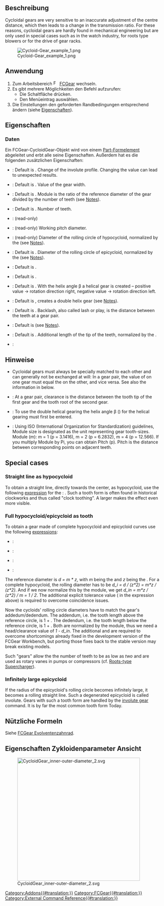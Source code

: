 <languages/>

{{Docnav/de
|[[FCGear_InvoluteRack/de|Evolventenzahnstange]]
|[[FCGear_CycloidRack/de|Zykloidenzahnstange]] 
|[[FCGear_Workbench/de|FCGear]]
|IconL=FCGear_InvoluteRack.svg
|IconR=FCGear_CycloidRack.svg
|IconC=FCGear_workbench_icon.svg
}}

{{GuiCommand/de
|Name=FCGear CycloidGear
|Name/de=FCGear Zykloidenzahnrad
|MenuLocation=Gear → Cycloid Gear
|Workbenches=[[FCGear_Workbench/de|FCGear]]
|Shortcut=None
|Version=v0.16
|SeeAlso=[[FCGear_InvoluteGear/de|FCGear Evolventenzahnrad]]
}}

==Beschreibung==

Cycloidal gears are very sensitive to an inaccurate adjustment of the centre distance, which then leads to a change in the transmission ratio. For these reasons, cycloidal gears are hardly found in mechanical engineering but are only used in special cases such as in the watch industry, for roots type blowers or for the drive of gear racks.

[[Image:Cycloid-Gear_example_1.png]]
:{{Caption|Von links nach rechts: Stirnräder mit Geradverzahnung, Schrägverzahnung, Pfeilverzahnung
}}

==Anwendung==

# Zum Arbeitsbereich [[Image:FCGear_workbench_icon.svg|16px]] [[FCGear_Workbench/de|FCGear]] wechseln.
# Es gibt mehrere Möglichkeiten den Befehl aufzurufen:
#* Die Schaltfläche {{Button|[[File:FCGear_CycloidGear.svg|16px]] [[FCGear_CycloidGear/de|Cycloid Gear]]}} drücken.
#* Den Menüeintrag {{MenuCommand|Gear → [[File:FCGear_CycloidGear.svg|16px]] Cycloid Gear}} auswählen.
# Die Einstellungen den geforderten Randbedingungen entsprechend ändern (siehe [[#Eigenschaften|Eigenschaften]]).

==Eigenschaften==

===Daten===

Ein FCGear-CycloidGear-Objekt wird von einem [[Part_Feature/de|Part-Formelement]] abgeleitet und erbt alle seine Eigenschaften. Außerdem hat es die folgenden zusätzlichen Eigenschaften:

{{Properties_Title|accuracy}}

* {{PropertyData|numpoints|Integer}}: Default is {{Value|15}}. Change of the involute profile. Changing the value can lead to unexpected results.

{{Properties_Title|base}}

* {{PropertyData|height|Length}}: Default is {{Value|5 mm}}. Value of the gear width.
* {{PropertyData|module|Length}}: Default is {{Value|1 mm}}. Module is the ratio of the reference diameter of the gear divided by the number of teeth (see [[#Notes|Notes]]).
* {{PropertyData|teeth|Integer}}: Default is {{Value|15}}. Number of teeth.

{{Properties_Title|computed}}

* {{PropertyData|angular_backlash|Angle}}: (read-only)
* {{PropertyData|dw|Length}}: (read-only) Working pitch diameter.

{{Properties_Title|cycloid}}

* {{PropertyData|inner_diameter|Float}}: (read-only) Diameter of the rolling circle of hypocycloid, normalized by the {{PropertyData|module}} (see [[#Notes|Notes]]).
* {{PropertyData|outer_diameter|Float}}: Default is {{Value|7.5}}. Diameter of the rolling circle of epicycloid, normalized by the {{PropertyData|module}} (see [[#Notes|Notes]]).

{{Properties_Title|fillets}}

* {{PropertyData|head_fillet|Float}}: Default is {{Value|0 mm}}.
* {{PropertyData|root_fillet|Float}}: Default is {{Value|0 mm}}.

{{Properties_Title|helical}}

* {{PropertyData|beta|Angle}}: Default is {{Value|0 °}}. With the helix angle β a helical gear is created – positive value → rotation direction right, negative value → rotation direction left.
* {{PropertyData|double_helix|Bool}}: Default is {{False}}, {{True}} creates a double helix gear (see [[#Notes|Notes]]).

{{Properties_Title|tolerance}}

* {{PropertyData|backlash|Length}}: Default is {{Value|0}}. Backlash, also called lash or play, is the distance between the teeth at a gear pair.

* {{PropertyData|clearance|Float}}: Default is {{Value|0.25}} (see [[#Notes|Notes]]).
* {{PropertyData|head|Float}}: Default is {{Value|0}}. Additional length of the tip of the teeth, normalized by the {{PropertyData|module}}.

{{Properties_Title|version}}

* {{PropertyData|version/de|String}}:

==Hinweise==

* Cycloidal gears must always be specially matched to each other and can generally not be exchanged at will: In a gear pair, the value of {{Emphasis|inner_diameter}} on one gear must equal the {{Emphasis|outer_diameter}} on the other, and vice versa. See also the information in {{Emphasis|Properties cycloid parameter view}} below.
* {{Emphasis|clearance}}: At a gear pair, clearance is the distance between the tooth tip of the first gear and the tooth root of the second gear.
* {{Emphasis|double_helix}}: To use the double helical gearing the helix angle β ({{Emphasis|beta}}) for the helical gearing must first be entered.
* {{Emphasis|module}}: Using ISO (International Organization for Standardization) guidelines, Module size is designated as the unit representing gear tooth-sizes. Module (m): m = 1 (p = 3.1416), m = 2 (p = 6.2832), m = 4 (p = 12.566). If you multiply Module by Pi, you can obtain Pitch (p). Pitch is the distance between corresponding points on adjacent teeth.

==Special cases==

=== Straight line as hypocycloid ===

To obtain a straight line, directly towards the center, as hypocycloid, use the following [[Expressions|expression]] for the {{PropertyData|inner_diameter}}: {{incode|teeth / 2}}. Such a tooth form is often found in historical clockworks and thus called "clock toothing". A larger {{PropertyData|clearance}} makes the effect even more visible.

=== Full hypocycloid/epicycloid as tooth ===

To obtain a gear made of complete hypocycloid and epicycloid curves use the following [[Expressions|expressions]]:
* {{PropertyData|inner_diameter}}: {{incode|0.5 + 1e-6}}
* {{PropertyData|outer_diameter}}: {{incode|inner_diameter}}
* {{PropertyData|clearance}}: {{incode|(-1 + inner_diameter/1mm) * 2}}
* {{PropertyData|head}}: {{incode|(-1 + outer_diameter/1mm) * 2}}

The reference diameter is ''d = m * z'', with ''m'' being the {{PropertyData|module}} and ''z'' being the {{PropertyData|teeth}}.
For a complete hypocycloid, the rolling diameter has to be ''d_i = d / (z*2) = m*z / (z*2)''. And if we now normalize this by the module, we get ''d_in = m*z / (z*2) / m = 1 / 2''. The additional explicit tolerance value ({{incode|1e-6}} in the expression above) is required to overcome coincidence issues.

Now the cycloids' rolling circle diameters have to match the gear's addedum/dedendum. The addendum, i.e. the tooth length above the reference circle, is 1 + {{PropertyData|head}}. The dedendum, i.e. the tooth length below the reference circle, is 1 + {{PropertyData|clearance}}. Both are normalized by the module, thus we need a head/clearance value of ''1 - d_in''. The additional {{incode| / 1mm}} and {{incode| * 2}} are required to overcome shortcomings already fixed in the development version of the FCGear Workbench, but porting those fixes back to the stable version may break existing models.

Such "gears" allow the the number of teeth to be as low as ''two'' and are used as rotary vanes in pumps or compressors (cf. [https://en.wikipedia.org/wiki/Roots-type_supercharger Roots-type Supercharger]).

=== Infinitely large epicycloid ===

If the radius of the epicycloid's rolling circle becomes infinitely large, it becomes a rolling straight line. Such a degenerated epicycloid is called involute. Gears with such a tooth form are handled by the [[FCGear_InvoluteGear|involute gear]] command. It is by far the most common tooth form Today.

==Nützliche Formeln==

Siehe [[FCGear_InvoluteGear/de#Nützliche Formeln|FCGear Evolventenzahnrad]].

==Eigenschaften Zykloidenparameter Ansicht==

[[File:CycloidGear inner-outer-diameter 2.svg|400px]]


{{Docnav/de
|[[FCGear_InvoluteRack/de|Evolventenzahnstange]]
|[[FCGear_CycloidRack/de|Zykloidenzahnstange]] 
|[[FCGear_Workbench/de|FCGear]]
|IconL=FCGear_InvoluteRack.svg
|IconR=FCGear_CycloidRack.svg
|IconC=FCGear_workbench_icon.svg
}}

[[Category:Addons{{#translation:}}]]
[[Category:FCGear{{#translation:}}]]
[[Category:External Command Reference{{#translation:}}]]